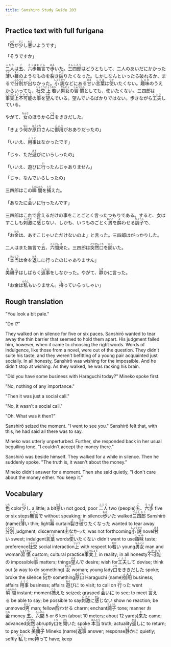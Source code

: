 ```yaml
---
title: Sanshiro Study Guide 203
---
```


## Practice text with full furigana

<p>
「<ruby><rb>色</rb><rt>いろ</rt></ruby>が<ruby><rb>少</rb><rt>すこ</rt></ruby>し<ruby><rb>悪</rb><rt>わる</rt></ruby>いようです」
</p>

「そうですか」

<p>
<ruby><rb>二人</rb><rt>ふたり</rt></ruby>は<ruby><rb>五</rb><rt>ご</rt></ruby>、<ruby><rb>六歩</rb><rt>ろっぽ</rt></ruby><ruby><rb>無言</rb><rt>むごん</rt></ruby>で<ruby><rb>歩</rb><rt>ある</rt></ruby>いた。<ruby><rb>三四郎</rb><rt>さんしろう</rt></ruby>はどうともして、二人のあいだにかかった<ruby><rb>薄</rb><rt>うす</rt></ruby>い<ruby><rb>幕</rb><rt>まく</rt></ruby>のようなものを<ruby><rb>裂</rb><rt>さ</rt></ruby>き<ruby><rb>破</rb><rt>やぶ</rt></ruby>りたくなった。しかしなんといったら破れるか、まるで<ruby><rb>分別</rb><rt>ふんべつ</rt></ruby>が<ruby><rb>出</rb><rt>で</rt></ruby>なかった。<ruby><rb>小説</rb><rt>しょうせつ</rt></ruby>などにある<ruby><rb>甘</rb><rt>あま</rt></ruby>い<ruby><rb>言葉</rb><rt>ことば</rt></ruby>は<ruby><rb>使</rb><rt>つか</rt></ruby>いたくない。<ruby><rb>趣味</rb><rt>しゅみ</rt></ruby>のうえからいっても、<ruby><rb>社交</rb><rt>しゃこう</rt></ruby><ruby><rb>上</rb><rt>じょう</rt></ruby><ruby><rb>若</rb><rt>わか</rt></ruby>い<ruby><rb>男女</rb><rt>なんにょ</rt></ruby>の<ruby><rb>習慣</rb><rt>しゅうかん</rt></ruby>としても、使いたくない。三四郎は<ruby><rb>事実上</rb><rt>じじつじょう</rt></ruby><ruby><rb>不可能</rb><rt>ふかのう</rt></ruby>の<ruby><rb>事</rb><rt>こと</rt></ruby>を<ruby><rb>望</rb><rt>のぞ</rt></ruby>んでいる。望んでいるばかりではない。歩きながら<ruby><rb>工夫</rb><rt>くふう</rt></ruby>している。
</p>

<p>
やがて、<ruby><rb>女</rb><rt>おんな</rt></ruby>のほうから<ruby><rb>口</rb><rt>くち</rt></ruby>をききだした。
</p>

<p>
「きょう<ruby><rb>何</rb><rt>なに</rt></ruby>か<ruby><rb>原口</rb><rt>はらぐち</rt></ruby>さんに<ruby><rb>御用</rb><rt>ごよう</rt></ruby>がおありだったの」
</p>

<p>
「いいえ、<ruby><rb>用事</rb><rt>ようじ</rt></ruby>はなかったです」
</p>

<p>
「じゃ、ただ<ruby><rb>遊</rb><rt>あそ</rt></ruby>びにいらしったの」
</p>

<p>
「いいえ、遊びに<ruby><rb>行</rb><rt>い</rt></ruby>ったんじゃありません」
</p>

「じゃ、なんでいらしったの」

<p>
三四郎はこの<ruby><rb>瞬間</rb><rt>しゅんかん</rt></ruby>を<ruby><rb>捕</rb><rt>とら</rt></ruby>えた。
</p>

<p>
「あなたに<ruby><rb>会</rb><rt>あ</rt></ruby>いに行ったんです」
</p>

<p>
三四郎はこれで<ruby><rb>言</rb><rt>い</rt></ruby>えるだけの事をことごとく言ったつもりである。すると、女はすこしも<ruby><rb>刺激</rb><rt>しげき</rt></ruby>に<ruby><rb>感</rb><rt>かん</rt></ruby>じない、しかも、いつものごとく<ruby><rb>男</rb><rt>おとこ</rt></ruby>を<ruby><rb>酔</rb><rt>よ</rt></ruby>わせる<ruby><rb>調子</rb><rt>ちょうし</rt></ruby>で、
</p>

<p>
「お<ruby><rb>金</rb><rt>かね</rt></ruby>は、あすこじゃいただけないのよ」と言った。三四郎はがっかりした。
</p>

<p>
二人はまた無言で<ruby><rb>五</rb><rt>ご</rt></ruby>、<ruby><rb>六間</rb><rt>ろっけん</rt></ruby><ruby><rb>来</rb><rt>き</rt></ruby>た。三四郎は<ruby><rb>突然</rb><rt>とつぜん</rt></ruby><ruby><rb>口</rb><rt>くち</rt></ruby>を<ruby><rb>開</rb><rt>ひら</rt></ruby>いた。
</p>

<p>
「<ruby><rb>本当</rb><rt>ほんとう</rt></ruby>は金を<ruby><rb>返</rb><rt>かえ</rt></ruby>しに行ったのじゃありません」
</p>

<p>
<ruby><rb>美禰子</rb><rt>みねこ</rt></ruby>はしばらく<ruby><rb>返事</rb><rt>へんじ</rt></ruby>をしなかった。やがて、<ruby><rb>静</rb><rt>しず</rt></ruby>かに言った。
</p>

<p>
「お金は<ruby><rb>私</rb><rt>わたし</rt></ruby>もいりません。<ruby><rb>持</rb><rt>も</rt></ruby>っていらっしゃい」
</p>


## Rough translation

"You look a bit pale."

"Do I?"

They walked on in silence for five or six paces. Sanshirō wanted to tear away the thin barrier that seemed to hold them apart. His judgment failed him, however, when it came to choosing the right words. Words of indulgence, like those from a novel, were out of the question. They didn't suite his taste, and they weren't befitting of a young pair acquainted just socially. In all honesty, Sanshirō was wishing for the impossible. And he didn't stop at wishing. As they walked, he was racking his brain.

"Did you have some business with Haraguchi today?" Mineko spoke first.

"No, nothing of any importance."

"Then it was just a social call."

"No, it wasn't a social call." 

"Oh. What was it then?"

Sanshirō seized the moment. "I went to see you." Sanshirō felt that, with this, he had said all there was to say.

Mineko was utterly unperturbed. Further, she responded back in her usual beguiling tone. "I couldn't accept the money there."

Sanshirō was beside himself. They walked for a while in silence. Then he suddenly spoke. "The truth is, it wasn't about the money."

Mineko didn't answer for a moment. Then she said quietly, "I don't care about the money either. You keep it."        


## Vocabulary

<p>
<span class="vocabstudy"><ruby><rb>色</rb><rt>いろ</rt></ruby>&nbsp;color</span><span class="vocabstudy"><ruby><rb>少</rb><rt>すこ</rt></ruby>し&nbsp;a little; a bit</span><span class="vocabstudy"><ruby><rb>悪</rb><rt>わる</rt></ruby>い&nbsp;not good; poor</span>
<span class="vocabstudy"><ruby><rb>二人</rb><rt>ふたり</rt></ruby>&nbsp;two (people)</span><span class="vocabstudy"><ruby><rb>五</rb><rt>ご</rt></ruby>、<ruby><rb>六歩</rb><rt>ろっぽ</rt></ruby>&nbsp;five or six steps</span><span class="vocabstudy"><ruby><rb>無言</rb><rt>むごん</rt></ruby>で&nbsp;without speaking; in silence</span><span class="vocabstudy"><ruby><rb>歩</rb><rt>ある</rt></ruby>いた&nbsp;walked</span><span class="vocabstudy"><ruby><rb>三四郎</rb><rt>さんしろう</rt></ruby>&nbsp;Sanshirō (name)</span><span class="vocabstudy"><ruby><rb>薄</rb><rt>うす</rt></ruby>い&nbsp;thin; light</span><span class="vocabstudy"><ruby><rb>幕</rb><rt>まく</rt></ruby>&nbsp;curtain</span><span class="vocabstudy"><ruby><rb>裂</rb><rt>さ</rt></ruby>き<ruby><rb>破</rb><rt>やぶ</rt></ruby>りたくなった&nbsp;wanted to tear away</span><span class="vocabstudy"><ruby><rb>分別</rb><rt>ふんべつ</rt></ruby>&nbsp;judgment; discernment</span><span class="vocabstudy"><ruby><rb>出</rb><rt>で</rt></ruby>なかった&nbsp;was not forthcoming</span><span class="vocabstudy"><ruby><rb>小説</rb><rt>しょうせつ</rt></ruby>&nbsp;novel</span><span class="vocabstudy"><ruby><rb>甘</rb><rt>あま</rt></ruby>い&nbsp;sweet; indulgent</span><span class="vocabstudy"><ruby><rb>言葉</rb><rt>ことば</rt></ruby>&nbsp;words</span><span class="vocabstudy"><ruby><rb>使</rb><rt>つか</rt></ruby>いたくない&nbsp;didn't want to use</span><span class="vocabstudy"><ruby><rb>趣味</rb><rt>しゅみ</rt></ruby>&nbsp;taste; preference</span><span class="vocabstudy"><ruby><rb>社交</rb><rt>しゃこう</rt></ruby>&nbsp;social interaction</span><span class="vocabstudy"><ruby><rb>上</rb><rt>じょう</rt></ruby>&nbsp;with respect to</span><span class="vocabstudy"><ruby><rb>若</rb><rt>わか</rt></ruby>い&nbsp;young</span><span class="vocabstudy"><ruby><rb>男女</rb><rt>なんにょ</rt></ruby>&nbsp;man and woman</span><span class="vocabstudy"><ruby><rb>習慣</rb><rt>しゅうかん</rt></ruby>&nbsp;custom; cultural practice</span><span class="vocabstudy"><ruby><rb>事実上</rb><rt>じじつじょう</rt></ruby>&nbsp;in reality; in all honesty</span><span class="vocabstudy"><ruby><rb>不可能</rb><rt>ふかのう</rt></ruby>の&nbsp;impossible</span><span class="vocabstudy"><ruby><rb>事</rb><rt>こと</rt></ruby>&nbsp;matters; things</span><span class="vocabstudy"><ruby><rb>望</rb><rt>のぞ</rt></ruby>んで&nbsp;desire; wish for</span><span class="vocabstudy"><ruby><rb>工夫</rb><rt>くふう</rt></ruby>して&nbsp;devise; think out (a way to do something)</span>
<span class="vocabstudy"><ruby><rb>女</rb><rt>おんな</rt></ruby>&nbsp;woman; young lady</span><span class="vocabstudy"><ruby><rb>口</rb><rt>くち</rt></ruby>をききだした&nbsp;spoke; broke the silence</span>
<span class="vocabstudy"><ruby><rb>何</rb><rt>なに</rt></ruby>か&nbsp;something</span><span class="vocabstudy"><ruby><rb>原口</rb><rt>はらぐち</rt></ruby>&nbsp;Haraguchi (name)</span><span class="vocabstudy"><ruby><rb>御用</rb><rt>ごよう</rt></ruby>&nbsp;business; affairs</span>
<span class="vocabstudy"><ruby><rb>用事</rb><rt>ようじ</rt></ruby>&nbsp;business; affairs</span>
<span class="vocabstudy"><ruby><rb>遊</rb><rt>あそ</rt></ruby>びに&nbsp;to visit; to call on</span>
<span class="vocabstudy"><ruby><rb>行</rb><rt>い</rt></ruby>った&nbsp;went</span>
<span class="vocabstudy"><ruby><rb>瞬間</rb><rt>しゅんかん</rt></ruby>&nbsp;instant; moment</span><span class="vocabstudy"><ruby><rb>捕</rb><rt>とら</rt></ruby>えた&nbsp;seized; grasped</span>
<span class="vocabstudy"><ruby><rb>会</rb><rt>あ</rt></ruby>いに&nbsp;to see; to meet</span>
<span class="vocabstudy"><ruby><rb>言</rb><rt>い</rt></ruby>える&nbsp;be able to say; be possible to say</span><span class="vocabstudy"><ruby><rb>刺激</rb><rt>しげき</rt></ruby>に<ruby><rb>感</rb><rt>かん</rt></ruby>じない&nbsp;show no reaction; be unmoved</span><span class="vocabstudy"><ruby><rb>男</rb><rt>おとこ</rt></ruby>&nbsp;man; fellow</span><span class="vocabstudy"><ruby><rb>酔</rb><rt>よ</rt></ruby>わせる&nbsp;charm; enchant</span><span class="vocabstudy"><ruby><rb>調子</rb><rt>ちょうし</rt></ruby>&nbsp;tone; manner</span>
<span class="vocabstudy">お<ruby><rb>金</rb><rt>かね</rt></ruby>&nbsp;money</span>
<span class="vocabstudy"><ruby><rb>五</rb><rt>ご</rt></ruby>、<ruby><rb>六間</rb><rt>ろっけん</rt></ruby>&nbsp;5 or 6 ken (about 10 meters; about 12 yards)</span><span class="vocabstudy"><ruby><rb>来</rb><rt>き</rt></ruby>た&nbsp;came; advanced</span><span class="vocabstudy"><ruby><rb>突然</rb><rt>とつぜん</rt></ruby>&nbsp;abruptly</span><span class="vocabstudy"><ruby><rb>口</rb><rt>くち</rt></ruby>を<ruby><rb>開</rb><rt>ひら</rt></ruby>いた&nbsp;spoke</span>
<span class="vocabstudy"><ruby><rb>本当</rb><rt>ほんとう</rt></ruby>&nbsp;truth; actuality</span><span class="vocabstudy"><ruby><rb>返</rb><rt>かえ</rt></ruby>しに&nbsp;to return; to pay back</span>
<span class="vocabstudy"><ruby><rb>美禰子</rb><rt>みねこ</rt></ruby>&nbsp;Mineko (name)</span><span class="vocabstudy"><ruby><rb>返事</rb><rt>へんじ</rt></ruby>&nbsp;answer; response</span><span class="vocabstudy"><ruby><rb>静</rb><rt>しず</rt></ruby>かに&nbsp;quietly; softly</span>
<span class="vocabstudy"><ruby><rb>私</rb><rt>わたし</rt></ruby>&nbsp;I; me</span><span class="vocabstudy"><ruby><rb>持</rb><rt>も</rt></ruby>って&nbsp;have; keep</span>
</p>
